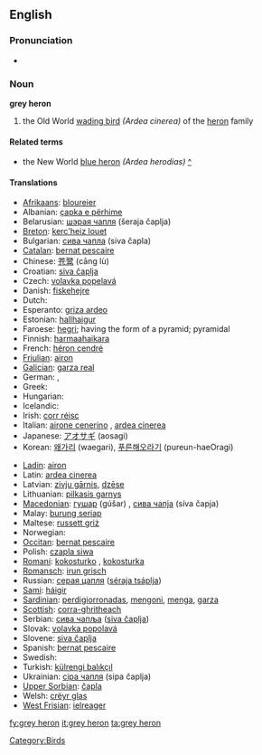 ==English==
{{wikipedia}}

===Pronunciation===
* {{IPA|/ɡɻeɪ 'hiɻɔn/}}

===Noun===
'''grey heron'''

# the Old World [[wading bird]] ''(Ardea cinerea)'' of the [[heron]] family

====Related terms====
* the New World [[blue heron]] ''(Ardea herodias)'' [[w:Great blue heron|^]]

====Translations====
{{trans-top|the Old World wading bird ''(Ardea cinerea)'' of the heron family}}
* [[Afrikaans]]: [[bloureier]]
* Albanian: [[çapka e përhime]]
* Belarusian: [[шэрая чапля]] (šeraja čaplja) {{f}}
* [[Breton]]: [[kerc'heiz louet]]
* Bulgarian: [[сива чапла]] (siva čapla) {{f}}
* [[Catalan]]: [[bernat pescaire]]
* Chinese: [[苍鹭]] (cāng lù)
* Croatian: [[siva čaplja]]
* Czech: [[volavka popelavá]]
* Danish: [[fiskehejre]]
* Dutch: {{t+|nl|blauwe reiger|m}}
* Esperanto: [[griza ardeo]]
* Estonian: [[hallhaigur]]
* Faroese: [[hegri]]; having the form of a pyramid; pyramidal
* Finnish: [[harmaahaikara]]
* French: [[héron cendré]] {{m}}
* [[Friulian]]: [[airon]]
* [[Galician]]: [[garza real]] {{f}}
* German: {{t+|de|Graureiher|m}}, {{t+|de|Fischreiher|m}}
* Greek: {{t-|el|σταχτοτσικνιάς|m|tr=stachtotsikniás}}
* Hungarian: {{t-|hu|szürke gém}}
* Icelandic: {{t+|is|gráhegri}}
* Irish: [[corr réisc]]
* Italian: [[airone cenerino]] {{m}}, [[ardea cinerea]] {{f}}
* Japanese: [[アオサギ]] (aosagi)
* Korean: [[왜가리]] (waegari), [[푸른해오라기]] (pureun-haeOragi)
{{trans-mid}}
* [[Ladin]]: [[airon]]
* Latin: [[ardea cinerea]] {{f}}
* Latvian: [[zivju gārnis]], [[dzēse]]
* Lithuanian: [[pilkasis garnys]]
* [[Macedonian]]: [[гушар]] (gúšar) {{m}}, [[сива чапjа]] (síva čapja) {{f}}
* Malay: [[burung seriap]]
* Maltese: [[russett griż]]
* Norwegian: {{t+|no|gråhegre}}
* [[Occitan]]: [[bernat pescaire]]
* Polish: [[czapla siwa]] {{f}}
* [[Romani]]: [[kokosturko]] {{m}}, [[kokosturka]] {{f}}
* [[Romansch]]: [[irun grisch]]
* Russian: [[серая цапля]] ([[séraja tsáplja]]) {{f}}
* [[Sami]]: [[háigir]]
* [[Sardinian]]: [[perdigiorronadas]], [[mengoni]], [[menga]], [[garza]]
* [[Scottish]]: [[corra-ghritheach]]
* Serbian: [[сива чапља]] ([[siva čaplja]]) {{f}}
* Slovak: [[volavka popolavá]] {{f}}
* Slovene: [[siva čaplja]] {{f}}
* Spanish: [[bernat pescaire]] {{m}}
* Swedish: {{t+|sv|gråhäger}}
* Turkish: [[külrengi balıkçıl]]
* Ukrainian: [[сiра чапля]] (sipa čaplja)
* [[Upper Sorbian]]: [[čapla]]
* Welsh: [[crëyr glas]]
* [[West Frisian]]: [[ielreager]]
{{trans-bottom}}

[[Category:Birds]]

[[fy:grey heron]]
[[it:grey heron]]
[[ta:grey heron]]